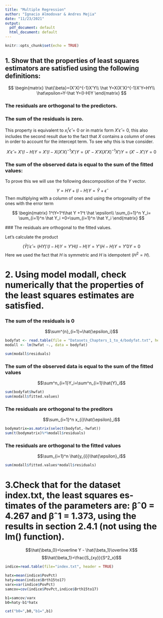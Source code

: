 ```yaml
---
title: "Multiple Regression"
author: "Ignacio Almodovar & Andres Mejia"
date: "11/23/2021"
output:
  pdf_document: default
  html_document: default
---
```


```r
knitr::opts_chunk$set(echo = TRUE)
```

## 1. Show that the properties of least squares estimators are satisfied using the following definitions:

$$
\begin{matrix}
\hat{\beta}=(X'X)^{-1}X'Y\\
\hat Y=X(X'X)^{-1}X'Y=HY\\
\hat\epsilon=Y-\hat Y=(I-H)Y
\end{matrix}
$$

### The residuals are orthogonal to the predictors.
### The sum of the residuals is zero.

This property is equivalent to $x_i^t \hat \epsilon=0$ or in matrix form $X'\hat \epsilon =0$, this also includes the second result due to the fact that $X$ contains a column of ones in order to account for the intercept term. To see why this is true consider.

$$
X'\hat \epsilon=X'(I-H)Y=X'(I-X(X'X)^{-1}X')Y=(X'-X'X(X'X)^{-1}X')Y=(X'-X')Y=0
$$

### The sum of the observed data is equal to the sum of the fitted values:

To prove this we will use the following descomposition of the $Y$ vector.


$$
Y=HY+(I-H)Y=\hat Y +\hat \epsilon
$$
Then multiplying with a column of ones and using the ortogonality of the ones with the error term

$$
\begin{matrix}
1^tY=1^t\hat  Y +1^t \hat \epsilon\\
\sum_{i=1}^n Y_i= \sum_{i=1}^n \hat Y_i +0=\sum_{i=1}^n \hat Y_i
\end{matrix}
$$


 ### The residuals are orthogonal to the fitted values.
 
 Let's calculate the product
 
 $$
( \hat Y )'\hat \epsilon =(HY)'(I-H)Y=Y'H(I-H)Y=Y'(H-H)Y=Y'0Y=0
 $$
Here we used the fact that $H$ is symmetric and $H$ is idempotent ($H^2=H$).

# 2. Using model modall, check numerically that the properties of the least squares estimates are satisfied.

### The sum of the residuals is 0 

$$\sum^{n}_{i=1}=\hat{\epsilon_i}$$
```r
bodyfat <- read.table(file = "Datasets_Chapters_1_to_4/bodyfat.txt", header = TRUE)
modall <- lm(hwfat ~., data = bodyfat)

sum(modall$residuals)
```

### The sum of the observed data is equal to the sum of the fitted values

$$\sum^n_{i=1}Y_i=\sum^n_{i=1}\hat{Y}_i$$

```r
sum(bodyfat$hwfat)
sum(modall$fitted.values)
```

### The residuals are orthogonal to the preditors

$$\sum_{i=1}^n x_{i}\hat{\epsilon}_i$$

```r
bodymatrix=as.matrix(select(bodyfat,-hwfat))
sum(t(bodymatrix)%*%modall$residuals)
```


### The residuals are orthogonal to the fitted values

$$\sum_{i=1}^n \hat{y_{i}}\hat{\epsilon}_i$$

```r
sum(modall$fitted.values*modall$residuals)
```

# 3.Check that for the dataset index.txt, the least squares es- timates of the parameters are: βˆ0 = 4.267 and βˆ1 = 1.373, using the results in section 2.4.1 (not using the lm() function). 


$$\hat{\beta_0}=\overline Y - \hat{\beta_1}\overline X$$
$$\hat{\beta_1}=\frac{S_{xy}}{S^2_x}$$

```r
indice=read.table(file="index.txt", header = TRUE)

hatx=mean(indice$PovPct)
haty=mean(indice$Brth15to17)
varx=var(indice$PovPct)
samcov=cov(indice$PovPct,indice$Brth15to17)

b1=samcov/varx
b0=haty-b1*hatx

cat("b0=",b0,"b1=",b1)
```


